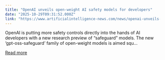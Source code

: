 ```yaml
---
title: "OpenAI unveils open-weight AI safety models for developers"
date: "2025-10-29T09:31:52.000Z"
link: "https://www.artificialintelligence-news.com/news/openai-unveils-open-weight-ai-safety-models-for-developers/"
---
```


OpenAI is putting more safety controls directly into the hands of AI developers with a new research preview of “safeguard” models. The new ‘gpt-oss-safeguard’ family of open-weight models is aimed squ...

[Read more](https://www.artificialintelligence-news.com/news/openai-unveils-open-weight-ai-safety-models-for-developers/)

